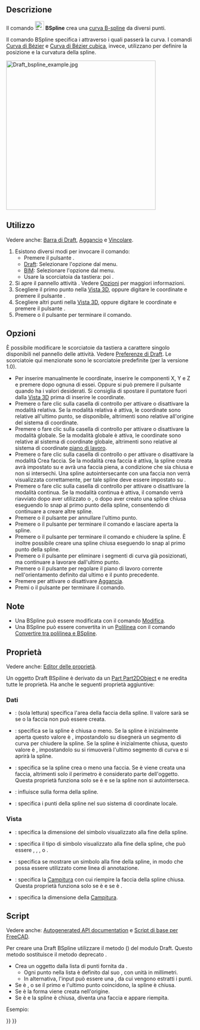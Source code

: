 <languages/>

{{Docnav/it
|[[Draft_Polygon/it|Poligono]]
|[[Draft_CubicBezCurve/it|Curva di Bézier cubica]]
|[[Draft_Workbench/it|Draft]]
|IconL=Draft_Polygon.svg
|IconR=Draft_CubicBezCurve.svg
|IconC=Workbench_Draft.svg
}}

{{GuiCommand/it
|Name=Draft BSpline
|Name/it=Draft BSpline
|MenuLocation=Drafting → B-spline<br>2D Drafting → B-spline
|Workbenches=[[Draft_Workbench/it|Draft]], [[BIM_Workbench/it|BIM]]
|Shortcut={{KEY|B}} {{KEY|S}}
|Version=0.7
|SeeAlso=[[Draft Wire/it|Draft Polilinea]], [[Draft BezCurve/it|Draft Curva di Bezier]]
}}

<span id="Description"></span>
==Descrizione== 

Il comando [[Image:Draft_BSpline.svg|24px]] '''BSpline''' crea una [http://en.wikipedia.org/wiki/B-spline curva B-spline] da diversi punti.

Il comando BSpline specifica i {{Emphasis|punti esatti}} attraverso i quali passerà la curva. I comandi [[Draft BezCurve/it|Curva di Bézier]] e [[Draft_CubicBezCurve/it|Curva di Bézier cubica]], invece, utilizzano {{Emphasis|punti di controllo}} per definire la posizione e la curvatura della spline. 

[[Image:Draft_bspline_example.jpg|400px]]
{{Caption|Spline definita da più punti}}

<span id="Usage"></span>
==Utilizzo==

Vedere anche: [[Draft_Tray/it|Barra di Draft]], [[Draft_Snap/it|Aggancio]] e [[Draft_Constrain/it|Vincolare]].

# Esistono diversi modi per invocare il comando:
#* Premere il pulsante {{Button|[[Image:Draft_BSpline.svg|16px]] [[Draft_BSpline/it|BSpline]]}}.
#* [[Draft_Workbench/it|Draft]]: Selezionare l'opzione {{MenuCommand|Drafting → [[Image:Draft_BSpline.svg|16px]] B-spline}} dal menu.
#* [[BIM_Workbench/it|BIM]]: Selezionare l'opzione {{MenuCommand|2D Drafting → [[Image:Draft_BSpline.svg|16px]] B-spline}} dal menu.
#* Usare la scorciatoia da tastiera: {{KEY|B}} poi {{KEY|S}}.
# Si apre il pannello attività {{MenuCommand|B-spline}}. Vedere [[#Options|Opzioni]] per maggiori informazioni.
# Scegliere il primo punto nella [[3D_view/it|Vista 3D]], oppure digitare le coordinate e premere il pulsante {{Button|[[Image:Draft_AddPoint.svg|16px]] Inserisci punto}}.
# Scegliere altri punti nella [[3D_view/it|Vista 3D]], oppure digitare le coordinate e premere il pulsante {{Button|[[Image:Draft_AddPoint.svg|16px]] Inserisci punto}}.
# Premere {{KEY|Esc}} o il pulsante {{Button|Chiudi}} per terminare il comando.

<span id="Options"></span>
==Opzioni==

È possibile modificare le scorciatoie da tastiera a carattere singolo disponibili nel pannello delle attività. Vedere [[Draft_Preferences/it|Preferenze di Draft]]. Le scorciatoie qui menzionate sono le scorciatoie predefinite (per la versione 1.0).

* Per inserire manualmente le coordinate, inserire le componenti X, Y e Z e premere {{KEY|Enter}} dopo ognuna di essei. Oppure si può premere il pulsante {{Button|[[Image:Draft_AddPoint.svg|16px]] Inserisci punto}} quando ha i valori desiderati. Si consiglia di spostare il puntatore fuori dalla [[3D_view/it|Vista 3D]] prima di inserire le coordinate.
* Premere {{KEY|R}} o fare clic sulla casella di controllo {{MenuCommand|Relativo}} per attivare o disattivare la modalità relativa. Se la modalità relativa è attiva, le coordinate sono relative all'ultimo punto, se disponibile, altrimenti sono relative all'origine del sistema di coordinate.
* Premere {{KEY|G}} o fare clic sulla casella di controllo {{MenuCommand|Globale}} per attivare o disattivare la modalità globale. Se la modalità globale è attiva, le coordinate sono relative al sistema di coordinate globale, altrimenti sono relative al sistema di coordinate [[Draft_SelectPlane/it|piano di lavoro]].
* Premere {{KEY|F}} o fare clic sulla casella di controllo {{MenuCommand|Riempito}}{{VersionNoteMinus/it|1.0}} o {{MenuCommand|Crea faccia}}{{VersionNote/it|1.1}} per attivare o disattivare la modalità Crea faccia. Se la modalità crea faccia è attiva, la spline creata avrà {{PropertyData|Make Face}} impostato su {{TRUE}} e avrà una faccia piena, a condizione che sia chiusa e non si intersechi. Una spline autointersecante con una faccia non verrà visualizzata correttamente, per tale spline {{PropertyData|Make Face}} deve essere impostato su {{FALSE}}.
* Premere {{KEY|N}} o fare clic sulla casella di controllo {{MenuCommand|Continua}} per attivare o disattivare la modalità continua. Se la modalità continua è attiva, il comando verrà riavviato dopo aver utilizzato {{Button|[[Image:Draft_FinishLine.svg|16px]] Fine}} o {{Button|[[Image:Draft_CloseLine.svg|16px]] Chiudi}}, o dopo aver creato una spline chiusa eseguendo lo snap al primo punto della spline, consentendo di continuare a creare altre spline.
* Premere {{KEY|/}} o il pulsante {{Button|[[Image:Draft_UndoLine.svg|16px]] Annulla}} per annullare l'ultimo punto.
* Premere {{KEY|A}} o il pulsante {{Button|[[Image:Draft_FinishLine.svg|16px]] Fine}} per terminare il comando e lasciare aperta la spline.
* Premere {{KEY|O}} o il pulsante {{Button|[[Image:Draft_CloseLine.svg|16px]] Chiudi}} per terminare il comando e chiudere la spline. È inoltre possibile creare una spline chiusa eseguendo lo snap al primo punto della spline.
* Premere {{KEY|W}} o il pulsante {{Button|[[Image:Draft Wipe.svg|16px]] Pulisci}} per eliminare i segmenti di curva già posizionati, ma continuare a lavorare dall'ultimo punto.
* Premere {{KEY|U}} o il pulsante {{Button|[[Image:Draft SelectPlane.svg|16px]] [[Draft_SelectPlane/it|Imposta il piano di lavoro]]}} per regolare il piano di lavoro corrente nell'orientamento definito dal ultimo e il punto precedente.
* Premere {{KEY|S}} per attivare o disattivare [[Draft_Snap/it|Aggancia]].
* Premi {{KEY|Esc}} o il pulsante {{Button|Chiudi}} per terminare il comando.

<span id="Notes"></span>
==Note==

* Una BSpline può essere modificata con il comando [[Draft_Edit/it|Modifica]].
* Una BSpline può essere convertita in un [[Draft_Wire/it|Polilinea]] con il comando [[Draft_WireToBSpline/it|Convertire tra polilinea e BSpline]].

<span id="Properties"></span>
== Proprietà ==

Vedere anche: [[Property_editor/it|Editor delle proprietà]].

Un oggetto Draft BSpiline è derivato da un [[Part_Part2DObject/it|Part Part2DObject]] e ne eredita tutte le proprietà. Ha anche le seguenti proprietà aggiuntive:

<span id="Data"></span>
=== Dati ===

{{TitleProperty|Draft}}

* {{PropertyData|Area|Area}}: (sola lettura) specifica l'area della faccia della spline. Il valore sarà {{value|0.0}} se {{PropertyData|Make Face}} se {{FALSE}} o la faccia non può essere creata.
* {{PropertyData|Closed|Bool}}: specifica se la spline è chiusa o meno. Se la spline è inizialmente aperta questo valore è {{FALSE}}, impostandolo su {{TRUE}} disegnerà un segmento di curva per chiudere la spline. Se la spline è inizialmente chiusa, questo valore è {{TRUE}}, impostandolo su {{FALSE}} si rimuoverà l'ultimo segmento di curva e si aprirà la spline.
* {{PropertyData|Make Face|Bool}}: specifica se la spline crea o meno una faccia. Se è {{TRUE}} viene creata una faccia, altrimenti solo il perimetro è considerato parte dell'oggetto. Questa proprietà funziona solo se {{PropertyData|Closed}} è {{TRUE}} e se la spline non si autointerseca.
* {{PropertyData|Parameterization|Float}}: influisce sulla forma della spline.
* {{PropertyData|Points|VectorList}}: specifica i punti della spline nel suo sistema di coordinate locale.

<span id="View"></span>
=== Vista ===

{{TitleProperty|Draft}}

* {{PropertyView|Arrow Size|Length}}: specifica la dimensione del simbolo visualizzato alla fine della spline.
* {{PropertyView|Arrow Type|Enumeration}}: specifica il tipo di simbolo visualizzato alla fine della spline, che può essere {{value|Dot}}, {{value|Circle}}, {{value|Arrow}}, {{value|Tick}} o {{value|Tick-2}}.
* {{PropertyView|End Arrow|Bool}}: specifica se mostrare un simbolo alla fine della spline, in modo che possa essere utilizzato come linea di annotazione.
* {{PropertyView|Pattern|Enumeration}}: specifica la [[Draft_Pattern/it|Campitura]] con cui riempire la faccia della spline chiusa. Questa proprietà funziona solo se {{PropertyData|Make Face}} è {{TRUE}} e se {{PropertyView|Display Mode}} è {{value|Flat Lines}}.
* {{PropertyView|Pattern Size|Float}}: specifica la dimensione della [[Draft_Pattern/it|Campitura]].

<span id="Scripting"></span>
==Script==

Vedere anche: [https://freecad.github.io/SourceDoc/ Autogenerated API documentation] e [[FreeCAD Scripting Basics/it|Script di base per FreeCAD]].

Per creare una Draft BSpline utilizzare il metodo {{incode|make_bspline}} ({{Version/it|0.19}}) del modulo Draft. Questo metodo sostituisce il metodo deprecato {{incode|makeBSpline}}.

{{Code|code=
bspline = make_bspline(pointslist, closed=False, placement=None, face=None, support=None)
bspline = make_bspline(Part.Wire, closed=False, placement=None, face=None, support=None)
}}

* Crea un oggetto {{incode|bspline}} dalla lista di punti fornita da {{incode|pointslist}}.
** Ogni punto nella lista è definito dal suo {{incode|FreeCAD.Vector}}, con unità in millimetri.
** In alternativa, l'input può essere una {{incode|Part.Wire}}, da cui vengono estratti i punti.
* Se {{incode|closed}} è {{incode|True}}, o se il primo e l'ultimo punto coincidono, la spline è chiusa.
* Se {{incode|placement}} è {{incode|None}} la forma viene creata nell'origine.
* Se {{incode|face}} è {{incode|True}} e la spline è chiusa, diventa una faccia e appare riempita.

Esempio:

{{Code|code=
import FreeCAD as App
import Draft

doc = App.newDocument()

p1 = App.Vector(0, 0, 0)
p2 = App.Vector(1000, 1000, 0)
p3 = App.Vector(2000, 0, 0)

spline1 = Draft.make_bspline([p1, p2, p3], closed=False)
spline2 = Draft.make_bspline([p1, 2*p3, 1.3*p2], closed=False)
spline3 = Draft.make_bspline([1.3*p3, p1, -1.7*p2], closed=False)

doc.recompute()
}}


{{Docnav/it
|[[Draft_Polygon/it|Poligono]]
|[[Draft_CubicBezCurve/it|Curva di Bézier cubica]]
|[[Draft_Workbench/it|Draft]]
|IconL=Draft_Polygon.svg
|IconR=Draft_CubicBezCurve.svg
|IconC=Workbench_Draft.svg
}}

{{Draft Tools navi{{#translation:}}}}
{{Userdocnavi{{#translation:}}}}